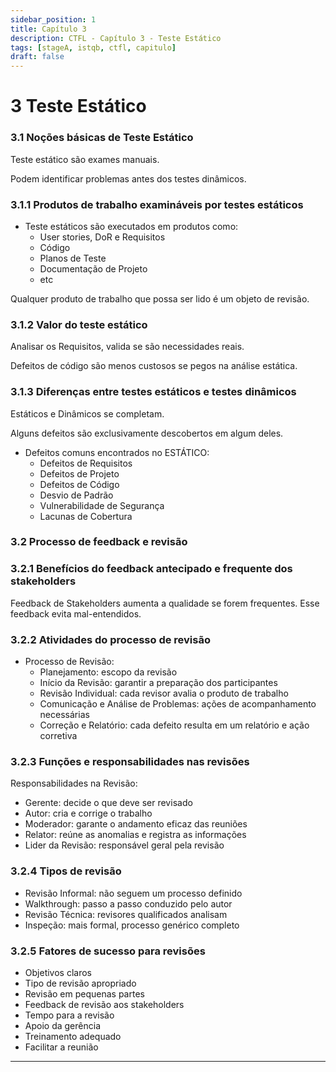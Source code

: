 ```yaml
---
sidebar_position: 1
title: Capítulo 3
description: CTFL - Capítulo 3 - Teste Estático
tags: [stageA, istqb, ctfl, capitulo]
draft: false
---
```


# 3 Teste Estático

### 3.1 Noções básicas de Teste Estático

Teste estático são exames manuais.

Podem identificar problemas antes dos testes dinâmicos.

### 3.1.1 Produtos de trabalho examináveis por testes estáticos

- Teste estáticos são executados em produtos como:
	- User stories, DoR e Requisitos
	- Código
	- Planos de Teste
	- Documentação de Projeto
	- etc

Qualquer produto de trabalho que possa ser lido é um objeto de revisão.

### 3.1.2 Valor do teste estático

Analisar os Requisitos, valida se são necessidades reais.

Defeitos de código são menos custosos se pegos na análise estática.

### 3.1.3 Diferenças entre testes estáticos e testes dinâmicos

Estáticos e Dinâmicos se completam.

Alguns defeitos são exclusivamente descobertos em algum deles.

- Defeitos comuns encontrados no ESTÁTICO:
	- Defeitos de Requisitos
	- Defeitos de Projeto
	- Defeitos de Código
	- Desvio de Padrão
	- Vulnerabilidade de Segurança
	- Lacunas de Cobertura

### 3.2 Processo de feedback e revisão

### 3.2.1 Benefícios do feedback antecipado e frequente dos stakeholders

Feedback de Stakeholders aumenta a qualidade se forem frequentes.
Esse feedback evita mal-entendidos.

### 3.2.2 Atividades do processo de revisão

- Processo de Revisão:
	- Planejamento: escopo da revisão
	- Início da Revisão: garantir a preparação dos participantes
	- Revisão Individual: cada revisor avalia o produto de trabalho
	- Comunicação e Análise de Problemas: ações de acompanhamento necessárias
	- Correção e Relatório: cada defeito resulta em um relatório e ação corretiva

### 3.2.3 Funções e responsabilidades nas revisões

Responsabilidades na Revisão:

- Gerente: decide o que deve ser revisado
- Autor: cria e corrige o trabalho
- Moderador: garante o andamento eficaz das reuniões
- Relator: reúne as anomalias e registra as informações
- Lider da Revisão: responsável geral pela revisão

### 3.2.4 Tipos de revisão

- Revisão Informal: não seguem um processo definido
- Walkthrough: passo a passo conduzido pelo autor
- Revisão Técnica: revisores qualificados analisam
- Inspeção: mais formal, processo genérico completo

### 3.2.5 Fatores de sucesso para revisões

- Objetivos claros
- Tipo de revisão apropriado
- Revisão em pequenas partes
- Feedback de revisão aos stakeholders
- Tempo para a revisão
- Apoio da gerência
- Treinamento adequado
- Facilitar a reunião

---